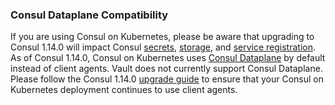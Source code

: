 ### Consul Dataplane Compatibility
If you are using Consul on Kubernetes, please be aware that upgrading to Consul 1.14.0 will impact Consul [secrets](/docs/secrets/consul), [storage](/docs/configuration/storage/consul), and [service registration](/docs/configuration/service-registration/consul). As of Consul 1.14.0, Consul on Kubernetes uses [Consul Dataplane](https://developer.hashicorp.com/consul/docs/connect/dataplane) by default instead of client agents. Vault does not currently support Consul Dataplane. Please follow the Consul 1.14.0 [upgrade guide](https://developer.hashicorp.com/consul/docs/k8s/upgrade#upgrading-to-consul-dataplane) to ensure that your Consul on Kubernetes deployment continues to use client agents.
